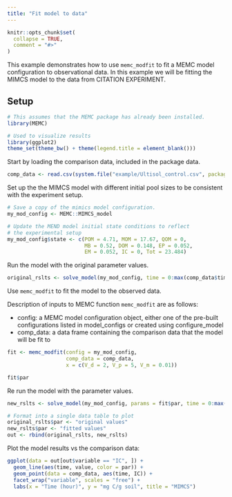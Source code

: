 ```yaml
---
title: "Fit model to data"
---
```


```r
knitr::opts_chunk$set(
  collapse = TRUE,
  comment = "#>"
)
```

This example demonstrates how to use `memc_modfit` to fit a MEMC model
configuration to observational data. In this example we will be fitting
the MIMCS model to the data from CITATION EXPERIMENT. 

## Setup 

```r
# This assumes that the MEMC package has already been installed. 
library(MEMC)

# Used to visualize results
library(ggplot2)  
theme_set(theme_bw() + theme(legend.title = element_blank()))
```

Start by loading the comparison data, included in the package data. 

```r
comp_data <- read.csv(system.file("example/Ultisol_control.csv", package = "MEMC"))
```

Set up the the MIMCS model with different initial pool sizes to be
consistent with the experiment setup. 

```r
# Save a copy of the mimics model configuration. 
my_mod_config <- MEMC::MIMCS_model

# Update the MEND model initial state conditions to reflect 
# the experimental setup
my_mod_config$state <- c(POM = 4.71, MOM = 17.67, QOM = 0, 
                         MB = 0.52, DOM = 0.148, EP = 0.052, 
                         EM = 0.052, IC = 0, Tot = 23.484)
```

Run the model with the original parameter values. 

```r
original_rslts <- solve_model(my_mod_config, time = 0:max(comp_data$time))
```

Use `memc_modfit` to fit the model to the observed data. 

Description of inputs to MEMC function `memc_modfit` are as follows: 

* config: a MEMC model configuration object, either one of the pre-built
configurations listed in model_configs or created using configure_model
* comp_data: a data frame containing the comparison data that the model
will be fit to 

```r
fit <- memc_modfit(config = my_mod_config, 
                   comp_data = comp_data, 
                   x = c(V_d = 2, V_p = 5, V_m = 0.01))

fit$par
```

Re run the model with the parameter values. 

```r
new_rslts <- solve_model(my_mod_config, params = fit$par, time = 0:max(comp_data$time)) 
```

```r
# Format into a single data table to plot
original_rslts$par <- "original values"
new_rslts$par <- "fitted values"
out <- rbind(original_rslts, new_rslts)
```

Plot the model results vs the comparison data:

```r
ggplot(data = out[out$variable == "IC", ]) +
  geom_line(aes(time, value, color = par)) +
  geom_point(data = comp_data, aes(time, IC)) +
  facet_wrap("variable", scales = "free") + 
  labs(x = "Time (hour)", y = "mg C/g soil", title = "MIMCS") 
```
